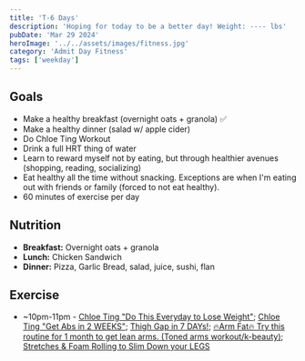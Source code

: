 ```yaml
---
title: 'T-6 Days'
description: 'Hoping for today to be a better day! Weight: ---- lbs'
pubDate: 'Mar 29 2024'
heroImage: '../../assets/images/fitness.jpg'
category: 'Admit Day Fitness'
tags: ['weekday']
---
```


## Goals

- Make a healthy breakfast (overnight oats + granola) ✅
- Make a healthy dinner (salad w/ apple cider)
- Do Chloe Ting Workout
- Drink a full HRT thing of water
- Learn to reward myself not by eating, but through healthier avenues (shopping, reading, socializing)
- Eat healthy all the time without snacking. Exceptions are when I'm eating out with friends or family (forced to not eat healthy).
- 60 minutes of exercise per day

## Nutrition

- **Breakfast:** Overnight oats + granola
- **Lunch:** Chicken Sandwich
- **Dinner:** Pizza, Garlic Bread, salad, juice, sushi, flan

## Exercise

- ~10pm-11pm - [Chloe Ting "Do This Everyday to Lose Weight"](https://www.youtube.com/watch?v=2MoGxae-zyo); [Chloe Ting "Get Abs in 2 WEEKS"](https://www.youtube.com/watch?v=2pLT-olgUJs); [Thigh Gap in 7 DAYs!](https://www.youtube.com/watch?v=cgLwA4_VTMc); [🔥Arm Fat🔥 Try this routine for 1 month to get lean arms. (Toned arms workout/k-beauty)](https://www.youtube.com/watch?v=T-bVqdhqW2U); [Stretches & Foam Rolling to Slim Down your LEGS](https://www.youtube.com/watch?v=zF7LFDfKEGY)
